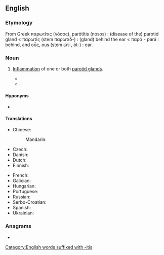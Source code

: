 ==English==

===Etymology===
From Greek παρωτῖτις (νόσος), parōtĩtis (nósos) : (disease of the) parotid gland < παρωτίς (stem παρωτιδ-) : (gland) behind the ear < παρά - pará : behind, and οὖς, ous (stem ὠτ-, ōt-) : ear.

===Noun===
{{en-noun|~|parotitides}}
{{wikipedia}}

# {{lb|en|pathology}} [[inflammation|Inflammation]] of one or both [[parotid gland]]s.
#* {{quote-book|en|title=Zoonomia; or the Laws of Organic Life|year=1794|author=Erasmus Darwin|passage=I except the mumps, or '''parotitis''', described below; which is properly an external gland, as its excretory duct opens into the air.}}
#* {{quote-book|en|title=Differential Diagnosis by Laboratory Medicine|author=Vincent Marks|year=2012|passage=Test Purpose 1) to diagnose acute pancreatitis, acute relapse of chronic pancreatitis, 2) to distinguish between acute pancreatitis and other causes of abdominal pain requiring immediate surgery, 3) to evaluate possible pancreatic injury caused by abdominal trauma or surgery, 4) to help in the diagnosis of epidemic and alcoholic '''parotitides'''.}}

====Hyponyms====
* {{l|en|mumps}}

====Translations====
{{trans-top|inflammation of parotid gland}}
* Chinese:
*: Mandarin: {{t+|cmn|腮腺炎|tr=sāixiànyán}}
* Czech: {{t|cs|parotitida|f}}
* Danish: {{t-needed|da}}
* Dutch: {{t-needed|nl}}
* Finnish: {{t+|fi|parotiitti}}
{{trans-mid}}
* French: {{t+|fr|parotidite|f}}
* Galician: {{t+|gl|parotidite|f}}
* Hungarian: {{t|hu|fültőmirigy-gyulladás}}
* Portuguese: {{t+|pt|parotidite|f}}
* Russian: {{t-needed|ru}}
* Serbo-Croatian: {{t-needed|sh}}
* Spanish: {{t|es|parotiditis|f}}
* Ukrainian: {{t-needed|uk}}
{{trans-bottom}}

===Anagrams===
* {{anagrams|en|a=aiioprstt|topiarist}}

[[Category:English words suffixed with -itis]]
